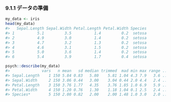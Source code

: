 ### 9.1.1 データの準備

```r
my_data <- iris
head(my_data)
#>   Sepal.Length Sepal.Width Petal.Length Petal.Width Species
#> 1          5.1         3.5          1.4         0.2  setosa
#> 2          4.9         3.0          1.4         0.2  setosa
#> 3          4.7         3.2          1.3         0.2  setosa
#> 4          4.6         3.1          1.5         0.2  setosa
#> 5          5.0         3.6          1.4         0.2  setosa
#> 6          5.4         3.9          1.7         0.4  setosa
```

```r
psych::describe(my_data)
#>              vars   n mean   sd median trimmed  mad min max range ...
#> Sepal.Length    1 150 5.84 0.83   5.80    5.81 1.04 4.3 7.9   3.6 ...
#> Sepal.Width     2 150 3.06 0.44   3.00    3.04 0.44 2.0 4.4   2.4 ...
#> Petal.Length    3 150 3.76 1.77   4.35    3.76 1.85 1.0 6.9   5.9 ...
#> Petal.Width     4 150 1.20 0.76   1.30    1.18 1.04 0.1 2.5   2.4 ...
#> Species*        5 150 2.00 0.82   2.00    2.00 1.48 1.0 3.0   2.0 ...
```

